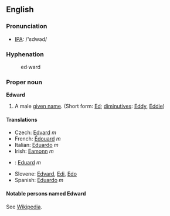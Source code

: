 ==English==
===Pronunciation===
*[[IPA]]: /'ɛdwəd/

===Hyphenation===
:ed&middot;ward

===Proper noun===
'''Edward'''

# A male [[given name]]. (Short form: [[Ed]]; [[diminutive]]s: [[Eddy]], [[Eddie]])

====Translations====
*Czech: [[Edvard]] ''m''
*French: [[Édouard]] ''m''
*Italian: [[Eduardo]] ''m''
*Irish: [[Eamonn]] ''m''
*{{sk}}: [[Eduard#Slovak|Eduard]] ''m''
*Slovene: [[Edvard]], [[Edi]], [[Edo]]
*Spanish: [[Eduardo]] ''m''

====Notable persons named Edward====
See [[w:Edward|Wikipedia]].